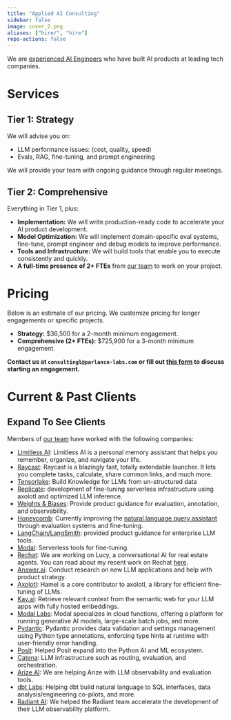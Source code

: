 ```yaml
---
title: "Applied AI Consulting"
sidebar: false
image: cover_2.png
aliases: ["hire/", "hire"]
repo-actions: false
---
```


We are [experienced AI Engineers](team.qmd) who have built AI products at leading tech companies.

# Services

## Tier 1: Strategy

We will advise you on:

-   LLM performance issues: (cost, quality, speed)
-   Evals, RAG, fine-tuning, and prompt engineering

We will provide your team with ongoing guidance through regular meetings.

## Tier 2: Comprehensive

Everything in Tier 1, plus:

-  **Implementation:** We will write production-ready code to accelerate your AI product development.
-  **Model Optimization:** We will implement domain-specific eval systems, fine-tune, prompt engineer and debug models to improve performance.
-  **Tools and Infrastructure:** We will build tools that enable you to execute consistently and quickly.
- **A full-time presence of 2+ FTEs** from [our team](https://parlance-labs.com/team.html) to work on your project.

# Pricing

Below is an estimate of our pricing.  We customize pricing for longer engagements or specific projects.

- **Strategy:** $36,500 for a 2-month minimum engagement.
- **Comprehensive (2+ FTEs):** $725,900 for a 3-month minimum engagement.

**Contact us at `consultingl@parlance-labs.com` or fill out [this form](https://llms.typeform.com/to/M8f89mlM) to discuss starting an engagement.**

# Current & Past Clients

::: {.callout-tip collapse="true"}
## Expand To See Clients

Members of [our team](team.qmd) have worked with the following companies:

- [Limitless AI](http://limitless.ai/): Limitless AI is a personal memory assistant that helps you remember, organize, and navigate your life.
- [Raycast](https://raycast.com/): Raycast is a blazingly fast, totally extendable launcher. It lets you complete tasks, calculate, share common links, and much more.
- [Tensorlake](https://tensorlake.ai/): Build Knowledge for LLMs from un-structured data
-   [Replicate](https://replicate.com/): development of fine-tuning serverless infrastructure using axolotl and optimized LLM inference.
-   [Weights & Biases](https://wandb.ai/site): Provide product guidance for evaluation, annotation, and observability.
-   [Honeycomb](https://www.honeycomb.io/): Currently improving the [natural language query assistant](https://www.honeycomb.io/blog/introducing-query-assistant) through evaluation systems and fine-tuning.
-   [LangChain/LangSmith](https://www.langchain.com): provided product guidance for enterprise LLM tools.
-   [Modal](https://modal.com/): Serverless tools for fine-tuning.
-   [Rechat](https://rechat.com/): We are working on Lucy, a conversational AI for real estate agents. You can read about my recent work on Rechat [here](https://hamel.dev/blog/posts/evals/).
-   [Answer.ai](https://www.answer.ai/): Conduct research on new LLM applications and help with product strategy.
-   [Axolotl](https://github.com/OpenAccess-AI-Collective/axolotl): Hamel is a core contributor to axolotl, a library for efficient fine-tuning of LLMs.
- [Kay.ai](http://kay.ai/): Retrieve relevant context from the semantic web for your LLM apps with fully hosted embeddings.
- [Modal Labs](https://modal.com/): Modal specializes in cloud functions, offering a platform for running generative AI models, large-scale batch jobs, and more.
- [Pydantic](http://pydantic.dev/): Pydantic provides data validation and settings management using Python type annotations, enforcing type hints at runtime with user-friendly error handling.
-   [Posit](https://posit.co/): Helped Posit expand into the Python AI and ML ecosystem.
-   [Catena](https://www.catena.xyz/): LLM infrastructure such as routing, evaluation, and orchestration.
- [Arize AI](https://arize.com/llm/): We are helping Arize with LLM observability and evaluation tools.
- [dbt Labs](getdbt.com): Helping dbt build natural language to SQL interfaces, data analysis/engineering co-pilots, and more.
- [Radiant AI](https://radiantai.com/): We helped the Radiant team accelerate the development of their LLM observability platform.
:::
